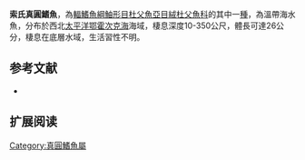 {{Speciesbox
| name = 索氏真圓鰭魚
| image = 
| image_width = 250px
| status = NE
| status_system = IUCN3.1
| genus = Eumicrotremus
| species = soldatovi
| authority = [[Popov|Popov]], 1930
| synonyms = 
}}

'''索氏真圓鰭魚'''，為[[輻鰭魚綱|輻鰭魚綱]][[鮋形目|鮋形目]][[杜父魚亞目|杜父魚亞目]][[絨杜父魚科|絨杜父魚科]]的其中一[[種|種]]，為溫帶海水魚，分布於西北[[太平洋|太平洋]][[鄂霍次克海|鄂霍次克海]]海域，棲息深度10-350公尺，體長可達26公分，棲息在底層水域，生活習性不明。
==参考文献==
*{{FishBase_species|genus=Eumicrotremus|species=soldatovi|year=2014|month=5}}

== 扩展阅读 ==
{{refbegin}}
{{wikispecies-inline|Eumicrotremus soldatovi|索氏真圓鰭魚}}
{{refend}}

{{Wikispecies|Eumicrotremus soldatovi}}
{{Taxonbar|from=Q2222945}}

[[Category:真圓鰭魚屬|Category:真圓鰭魚屬]]


{{魚類小作品}}